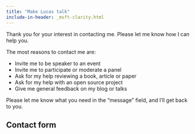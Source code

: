 ```yaml
---
title: "Make Lucas talk"
include-in-header: _msft-clarity.html
---
```


Thank you for your interest in contacting me. Please let me know how I can help you. 

The most reasons to contact me are:

- Invite me to be speaker to an event
- Invite me to participate or moderate a panel
- Ask for my help reviewing a book, article or paper
- Ask for my help with an open source project
- Give me general feedback on my blog or talks

Please let me know what you need in the "message" field, and I'll get back to you.

## Contact form

<script charset="utf-8" type="text/javascript" src="//js.hsforms.net/forms/embed/v2.js"></script>
<script>
  hbspt.forms.create({
    region: "na1",
    portalId: "44798468",
    formId: "4d92f5dc-055b-47a5-964b-533620461282"
  });
</script>